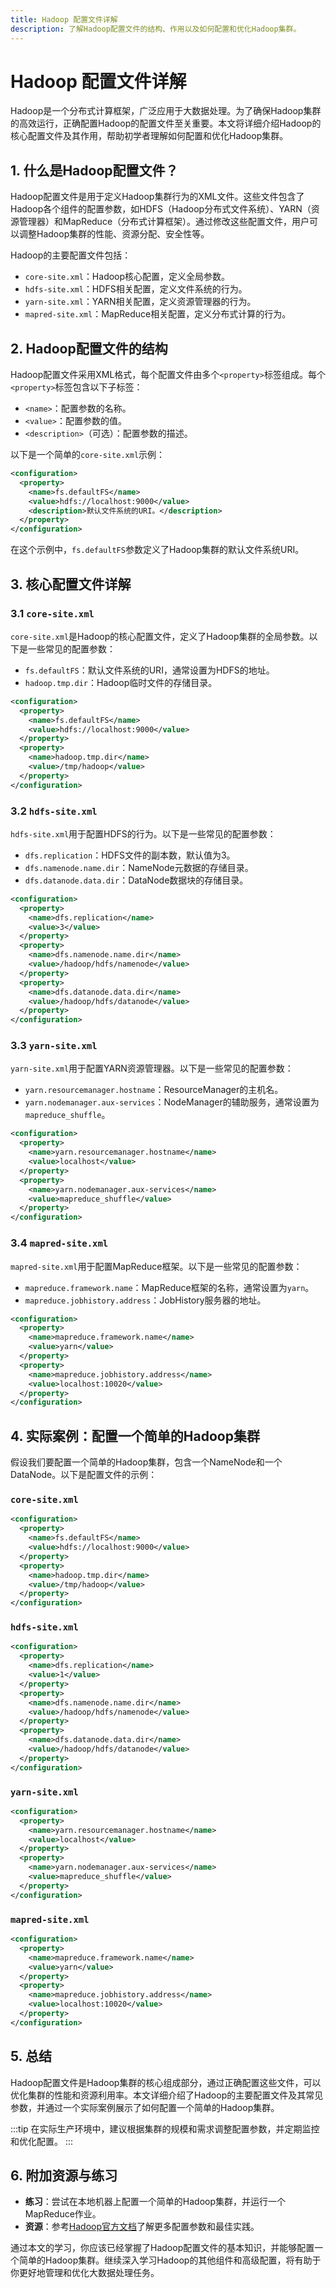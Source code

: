```yaml
---
title: Hadoop 配置文件详解
description: 了解Hadoop配置文件的结构、作用以及如何配置和优化Hadoop集群。
---
```


# Hadoop 配置文件详解

Hadoop是一个分布式计算框架，广泛应用于大数据处理。为了确保Hadoop集群的高效运行，正确配置Hadoop的配置文件至关重要。本文将详细介绍Hadoop的核心配置文件及其作用，帮助初学者理解如何配置和优化Hadoop集群。

## 1. 什么是Hadoop配置文件？

Hadoop配置文件是用于定义Hadoop集群行为的XML文件。这些文件包含了Hadoop各个组件的配置参数，如HDFS（Hadoop分布式文件系统）、YARN（资源管理器）和MapReduce（分布式计算框架）。通过修改这些配置文件，用户可以调整Hadoop集群的性能、资源分配、安全性等。

Hadoop的主要配置文件包括：

- `core-site.xml`：Hadoop核心配置，定义全局参数。
- `hdfs-site.xml`：HDFS相关配置，定义文件系统的行为。
- `yarn-site.xml`：YARN相关配置，定义资源管理器的行为。
- `mapred-site.xml`：MapReduce相关配置，定义分布式计算的行为。

## 2. Hadoop配置文件的结构

Hadoop配置文件采用XML格式，每个配置文件由多个`<property>`标签组成。每个`<property>`标签包含以下子标签：

- `<name>`：配置参数的名称。
- `<value>`：配置参数的值。
- `<description>`（可选）：配置参数的描述。

以下是一个简单的`core-site.xml`示例：

```xml
<configuration>
  <property>
    <name>fs.defaultFS</name>
    <value>hdfs://localhost:9000</value>
    <description>默认文件系统的URI。</description>
  </property>
</configuration>
```

在这个示例中，`fs.defaultFS`参数定义了Hadoop集群的默认文件系统URI。

## 3. 核心配置文件详解

### 3.1 `core-site.xml`

`core-site.xml`是Hadoop的核心配置文件，定义了Hadoop集群的全局参数。以下是一些常见的配置参数：

- `fs.defaultFS`：默认文件系统的URI，通常设置为HDFS的地址。
- `hadoop.tmp.dir`：Hadoop临时文件的存储目录。

```xml
<configuration>
  <property>
    <name>fs.defaultFS</name>
    <value>hdfs://localhost:9000</value>
  </property>
  <property>
    <name>hadoop.tmp.dir</name>
    <value>/tmp/hadoop</value>
  </property>
</configuration>
```

### 3.2 `hdfs-site.xml`

`hdfs-site.xml`用于配置HDFS的行为。以下是一些常见的配置参数：

- `dfs.replication`：HDFS文件的副本数，默认值为3。
- `dfs.namenode.name.dir`：NameNode元数据的存储目录。
- `dfs.datanode.data.dir`：DataNode数据块的存储目录。

```xml
<configuration>
  <property>
    <name>dfs.replication</name>
    <value>3</value>
  </property>
  <property>
    <name>dfs.namenode.name.dir</name>
    <value>/hadoop/hdfs/namenode</value>
  </property>
  <property>
    <name>dfs.datanode.data.dir</name>
    <value>/hadoop/hdfs/datanode</value>
  </property>
</configuration>
```

### 3.3 `yarn-site.xml`

`yarn-site.xml`用于配置YARN资源管理器。以下是一些常见的配置参数：

- `yarn.resourcemanager.hostname`：ResourceManager的主机名。
- `yarn.nodemanager.aux-services`：NodeManager的辅助服务，通常设置为`mapreduce_shuffle`。

```xml
<configuration>
  <property>
    <name>yarn.resourcemanager.hostname</name>
    <value>localhost</value>
  </property>
  <property>
    <name>yarn.nodemanager.aux-services</name>
    <value>mapreduce_shuffle</value>
  </property>
</configuration>
```

### 3.4 `mapred-site.xml`

`mapred-site.xml`用于配置MapReduce框架。以下是一些常见的配置参数：

- `mapreduce.framework.name`：MapReduce框架的名称，通常设置为`yarn`。
- `mapreduce.jobhistory.address`：JobHistory服务器的地址。

```xml
<configuration>
  <property>
    <name>mapreduce.framework.name</name>
    <value>yarn</value>
  </property>
  <property>
    <name>mapreduce.jobhistory.address</name>
    <value>localhost:10020</value>
  </property>
</configuration>
```

## 4. 实际案例：配置一个简单的Hadoop集群

假设我们要配置一个简单的Hadoop集群，包含一个NameNode和一个DataNode。以下是配置文件的示例：

### `core-site.xml`

```xml
<configuration>
  <property>
    <name>fs.defaultFS</name>
    <value>hdfs://localhost:9000</value>
  </property>
  <property>
    <name>hadoop.tmp.dir</name>
    <value>/tmp/hadoop</value>
  </property>
</configuration>
```

### `hdfs-site.xml`

```xml
<configuration>
  <property>
    <name>dfs.replication</name>
    <value>1</value>
  </property>
  <property>
    <name>dfs.namenode.name.dir</name>
    <value>/hadoop/hdfs/namenode</value>
  </property>
  <property>
    <name>dfs.datanode.data.dir</name>
    <value>/hadoop/hdfs/datanode</value>
  </property>
</configuration>
```

### `yarn-site.xml`

```xml
<configuration>
  <property>
    <name>yarn.resourcemanager.hostname</name>
    <value>localhost</value>
  </property>
  <property>
    <name>yarn.nodemanager.aux-services</name>
    <value>mapreduce_shuffle</value>
  </property>
</configuration>
```

### `mapred-site.xml`

```xml
<configuration>
  <property>
    <name>mapreduce.framework.name</name>
    <value>yarn</value>
  </property>
  <property>
    <name>mapreduce.jobhistory.address</name>
    <value>localhost:10020</value>
  </property>
</configuration>
```

## 5. 总结

Hadoop配置文件是Hadoop集群的核心组成部分，通过正确配置这些文件，可以优化集群的性能和资源利用率。本文详细介绍了Hadoop的主要配置文件及其常见参数，并通过一个实际案例展示了如何配置一个简单的Hadoop集群。

:::tip
在实际生产环境中，建议根据集群的规模和需求调整配置参数，并定期监控和优化配置。
:::

## 6. 附加资源与练习

- **练习**：尝试在本地机器上配置一个简单的Hadoop集群，并运行一个MapReduce作业。
- **资源**：参考[Hadoop官方文档](https://hadoop.apache.org/docs/current/)了解更多配置参数和最佳实践。

通过本文的学习，你应该已经掌握了Hadoop配置文件的基本知识，并能够配置一个简单的Hadoop集群。继续深入学习Hadoop的其他组件和高级配置，将有助于你更好地管理和优化大数据处理任务。